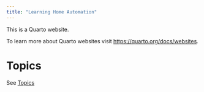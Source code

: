 ```yaml
---
title: "Learning Home Automation"
---
```


This is a Quarto website.

To learn more about Quarto websites visit <https://quarto.org/docs/websites>.

# Topics

See [Topics](topics.html)
